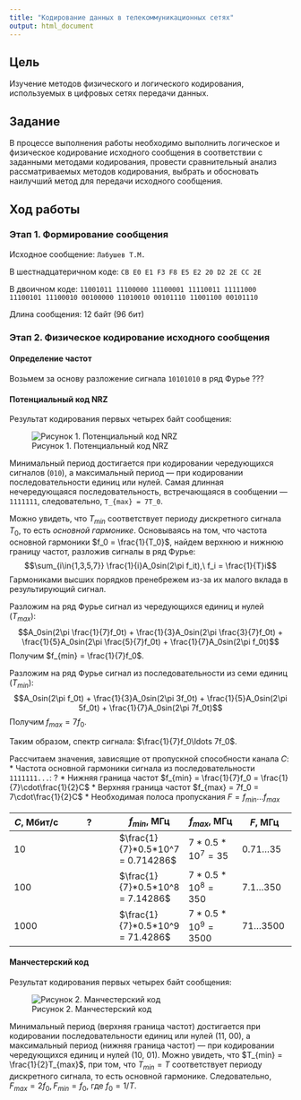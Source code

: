 ```yaml
---
title: "Кодирование данных в телекоммуникационных сетях"
output: html_document
---
```


## Цель

Изучение  методов  физического  и  логического кодирования,
используемых в цифровых сетях передачи данных.

## Задание

В процессе выполнения работы необходимо выполнить логическое и физическое
кодирование исходного сообщения в соответствии с заданными методами кодирования,
провести сравнительный анализ рассматриваемых методов кодирования, выбрать и обосновать
наилучший метод для передачи исходного сообщения.

## Ход работы

### Этап 1. Формирование сообщения

Исходное сообщение: `Лабушев Т.М.`

В шестнадцатеричном коде: `CB E0 E1 F3 F8 E5 E2 20 D2 2E CC 2E`

В двоичном коде: `11001011 11100000 11100001 11110011 11111000 11100101 11100010 00100000 11010010 00101110 11001100 00101110`

Длина сообщения: 12 байт (96 бит)

### Этап 2. Физическое кодирование исходного сообщения

#### Определение частот

Возьмем за основу разложение сигнала `10101010` в ряд Фурье ???

#### Потенциальный код NRZ

Результат кодирования первых четырех байт сообщения:

![Рисунок 1. Потенциальный код NRZ](nrz-enc.png)

Минимальный период достигается при кодировании чередующихся сигналов (`010`), а максимальный период — при кодировании последовательности единиц или нулей. Самая длинная нечередующаяся последовательность, встречающаяся в сообщении — `1111111`, следовательно, `T_{max} = 7T_0`.

Можно увидеть, что $T_{min}$ соответствует периоду дискретного сигнала $T_0$, то есть *основной гармонике*. Основываясь на том, что частота основной гармоники $f_0 = \frac{1}{T_0}$, найдем верхнюю и нижнюю границу частот, разложив сигналы в ряд Фурье:
$$\sum_{i\in{1,3,5,7}} \frac{1}{i}A_0sin(2\pi f_it),\ f_i = \frac{1}{T}i$$
Гармониками высших порядков пренебрежем из-за их малого вклада в результирующий сигнал.

Разложим на ряд Фурье сигнал из чередующихся единиц и нулей ($T_{max}$):
$$A_0sin(2\pi \frac{1}{7}f_0t) + \frac{1}{3}A_0sin(2\pi \frac{3}{7}f_0t) + \frac{1}{5}A_0sin(2\pi \frac{5}{7}f_0t) + \frac{1}{7}A_0sin(2\pi f_0t)$$
Получим $f_{min} = \frac{1}{7}f_0$.

Разложим на ряд Фурье сигнал из последовательности из семи единиц ($T_{min}$):
$$A_0sin(2\pi f_0t) + \frac{1}{3}A_0sin(2\pi 3f_0t) + \frac{1}{5}A_0sin(2\pi 5f_0t) + \frac{1}{7}A_0sin(2\pi 7f_0t)$$
Получим $f_{max} = 7f_0$.

Таким образом, спектр сигнала: $\frac{1}{7}f_0\ldots 7f_0$.

Рассчитаем значения, зависящие от пропускной способности канала $C$:
* Частота основной гармоники сигнала из последовательности `1111111...`: ?
* Нижняя граница частот $f_{min} = \frac{1}{7}f_0 = \frac{1}{7}\cdot\frac{1}{2}C$
* Верхняя граница частот $f_{max} = 7f_0 = 7\cdot\frac{1}{2}C$
* Необходимая полоса пропускания $F = f_{min} \ldots f_{max}$

| $C$, Мбит/с | ? | $f_{min}$, МГц | $f_{max}$, МГц | $F$, МГц |
| --- | --- | --- | --- | --- |
| 10 | | $\frac{1}{7}*0.5*10^7 = 0.714286$ | $7*0.5*10^7 = 35$ | $0.71 \ldots 35$ |
| 100 | | $\frac{1}{7}*0.5*10^8 = 7.14286$ | $7*0.5*10^8 = 350$ | $7.1 \ldots 350$ |
| 1000 | | $\frac{1}{7}*0.5*10^9 = 71.4286$ | $7*0.5*10^9 = 3500$ | $71 \ldots 3500$ |

#### Манчестерский код

Результат кодирования первых четырех байт сообщения:

![Рисунок 2. Манчестерский код](manchester-enc.png)

Минимальный период (верхняя граница частот) достигается при кодировании последовательности единиц или нулей (11, 00), а максимальный период (нижняя граница частот) — при кодировании чередующихся единиц и нулей (10, 01). Можно увидеть, что $T_{min} = \frac{1}{2}T_{max}$, при том, что $T_{min} = T$ соответствует периоду дискретного сигнала, то есть основной гармонике. Следовательно, $F_{max} = 2f_0, F_{min} = f_0$, где $f_0 = 1/T$.
